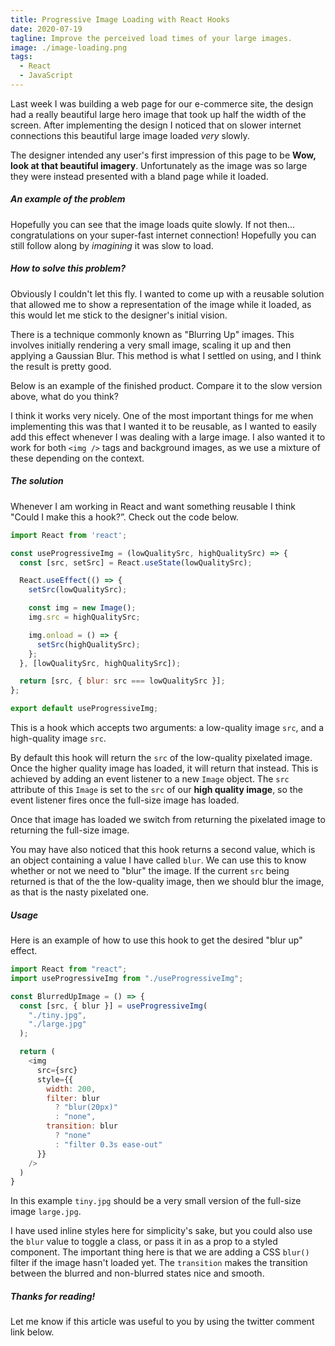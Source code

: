 ```yaml
---
title: Progressive Image Loading with React Hooks
date: 2020-07-19
tagline: Improve the perceived load times of your large images.
image: ./image-loading.png
tags:
  - React
  - JavaScript
---
```


Last week I was building a web page for our e-commerce site, the design had a really beautiful large
hero image that took up half the width of the screen. After implementing the design I noticed
that on slower internet connections this beautiful large image loaded *very* slowly.

The designer intended any user's first impression of this page to be __Wow, look at that beautiful imagery__.
Unfortunately as the image was so large they were instead presented with a bland page while it loaded.

##### An example of the problem


<ProblemExample />

Hopefully you can see that the image loads quite slowly. If not then... congratulations on your super-fast
internet connection! Hopefully you can still follow along by *imagining* it was slow to load.

##### How to solve this problem?

Obviously I couldn't let this fly. I wanted to come up with a reusable solution that allowed
me to show a representation of the image while it loaded, as this would let me stick to the designer's
initial vision.

There is a technique commonly known as "Blurring Up" images. This involves initially rendering a very small
image, scaling it up and then applying a Gaussian Blur. This method is what I settled on using, and I think the
result is pretty good.

Below is an example of the finished product. Compare it to the slow version above, what do you think?


<FinishedExample />

I think it works very nicely. One of the most important things for me when implementing this was that I wanted
it to be reusable, as I wanted to easily add this effect whenever I was dealing with a large image. I also wanted it
to work for both `<img />` tags and background images, as we use a mixture of these depending on the context.

##### The solution

Whenever I am working in React and want something reusable I think "Could I make this a hook?”.
Check out the code below.

```js
import React from 'react';

const useProgressiveImg = (lowQualitySrc, highQualitySrc) => {
  const [src, setSrc] = React.useState(lowQualitySrc);

  React.useEffect(() => {
    setSrc(lowQualitySrc);

    const img = new Image();
    img.src = highQualitySrc;

    img.onload = () => {
      setSrc(highQualitySrc);
    };
  }, [lowQualitySrc, highQualitySrc]);

  return [src, { blur: src === lowQualitySrc }];
};

export default useProgressiveImg;
```

This is a hook which accepts two arguments: a low-quality image `src`, and a high-quality image `src`.

By default this hook will return the `src` of the low-quality pixelated image.
Once the higher quality image has loaded, it will return that instead.
This is achieved by adding an event listener to a new `Image` object. The `src` attribute of this `Image`
is set to the `src` of our __high quality image__, so the event listener fires once the full-size image has loaded.

Once that image has loaded we switch from returning the pixelated image to returning the full-size image.

You may have also noticed that this hook returns a second value, which is an object containing a value
I have called `blur`. We can use this to know whether or not we need to "blur" the image. If the current
`src` being returned is that of the the low-quality image, then we should blur the image, as that is the
nasty pixelated one.

##### Usage

Here is an example of how to use this hook to get the desired "blur up" effect.

```js
import React from "react";
import useProgressiveImg from "./useProgressiveImg";

const BlurredUpImage = () => {
  const [src, { blur }] = useProgressiveImg(
    "./tiny.jpg",
    "./large.jpg"
  );

  return (
    <img
      src={src}
      style={{
        width: 200,
        filter: blur
          ? "blur(20px)"
          : "none",
        transition: blur
          ? "none"
          : "filter 0.3s ease-out"
      }}
    />
  )
}
```

In this example `tiny.jpg` should be a very small version of the full-size image `large.jpg`.

I have used inline styles here for simplicity's sake, but you could also use the `blur` value to toggle a
class, or pass it in as a prop to a styled component. The important thing here is that we are adding a
CSS `blur()` filter if the image hasn't loaded yet. The `transition` makes the transition between the
blurred and non-blurred states nice and smooth.

##### Thanks for reading!

Let me know if this article was useful to you by using the twitter comment link below.